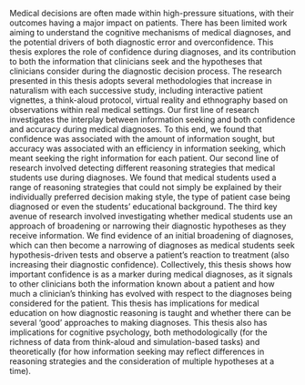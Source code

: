 Medical decisions are often made within high-pressure situations, with their outcomes having a major impact on patients. There has been limited work aiming to understand the cognitive mechanisms of medical diagnoses, and the potential drivers of both diagnostic error and overconfidence. This thesis explores the role of confidence during diagnoses, and its contribution to both the information that clinicians seek and the hypotheses that clinicians consider during the diagnostic decision process. The research presented in this thesis adopts several methodologies that increase in naturalism with each successive study, including interactive patient vignettes, a think-aloud protocol, virtual reality and ethnography based on observations within real medical settings. Our first line of research investigates the interplay between information seeking and both confidence and accuracy during medical diagnoses. To this end, we found that confidence was associated with the amount of information sought, but accuracy was associated with an efficiency in information seeking, which meant seeking the right information for each patient. Our second line of research involved detecting different reasoning strategies that medical students use during diagnoses. We found that medical students used a range of reasoning strategies that could not simply be explained by their individually preferred decision making style, the type of patient case being diagnosed or even the students' educational background. The third key avenue of research involved investigating whether medical students use an approach of broadening or narrowing their diagnostic hypotheses as they receive information. We find evidence of an initial broadening of diagnoses, which can then become a narrowing of diagnoses as medical students seek hypothesis-driven tests and observe a patient's reaction to treatment (also increasing their diagnostic confidence). Collectively, this thesis shows how important confidence is as a marker during medical diagnoses, as it signals to other clinicians both the information known about a patient and how much a clinician's thinking has evolved with respect to the diagnoses being considered for the patient. This thesis has implications for medical education on how diagnostic reasoning is taught and whether there can be several 'good' approaches to making diagnoses. This thesis also has implications for cognitive psychology, both methodologically (for the richness of data from think-aloud and simulation-based tasks) and theoretically (for how information seeking may reflect differences in reasoning strategies and the consideration of multiple hypotheses at a time).
